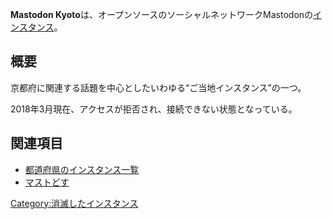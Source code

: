 {{小文字}}
{{Infobox instance
| Name          = Mastodon Kyoto
| Domain        = https://mstdn.kyoto/
| Admin         = [https://mstdn.kyoto/@edanco edanco]
| Country       = 日本
| Start         = 2017年5月13日
| Kifu          = なし
| Alias         = 
}}'''Mastodon Kyoto'''は、オープンソースのソーシャルネットワークMastodonの[[インスタンス]]。

== 概要 ==
京都府に関連する話題を中心としたいわゆる“ご当地インスタンス”の一つ。

2018年3月現在、アクセスが拒否され、接続できない状態となっている。

== 関連項目 ==
* [[都道府県のインスタンス一覧]]
* [[マストどす]]

{{DEFAULTSORT:きょうと}}
[[Category:消滅したインスタンス]]